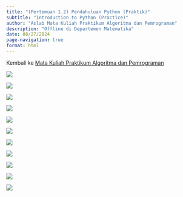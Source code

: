 ```yaml
---
title: "(Pertemuan 1.2) Pendahuluan Python (Praktik)"
subtitle: "Introduction to Python (Practice)"
author: "Aslab Mata Kuliah Praktikum Algoritma dan Pemrograman"
description: "Offline di Departemen Matematika"
date: 08/27/2024
page-navigation: true
format: html
---
```


Kembali ke [Mata Kuliah Praktikum Algoritma dan Pemrograman](./prak_alprog_2024.qmd)

![](./pertemuan01_02/pertemuan1_02_modul1_page-0001.jpg)

![](./pertemuan01_02/pertemuan1_02_modul1_page-0002.jpg)

![](./pertemuan01_02/pertemuan1_02_modul1_page-0003.jpg)

![](./pertemuan01_02/pertemuan1_02_modul1_page-0004.jpg)

![](./pertemuan01_02/pertemuan1_02_modul1_page-0005.jpg)

![](./pertemuan01_02/pertemuan1_02_modul1_page-0006.jpg)

![](./pertemuan01_02/pertemuan1_02_modul1_page-0007.jpg)

![](./pertemuan01_02/pertemuan1_02_modul1_page-0008.jpg)

![](./pertemuan01_02/pertemuan1_02_modul1_page-0009.jpg)

![](./pertemuan01_02/pertemuan1_02_modul1_page-0010.jpg)

![](./pertemuan01_02/pertemuan1_02_modul1_page-0011.jpg)
